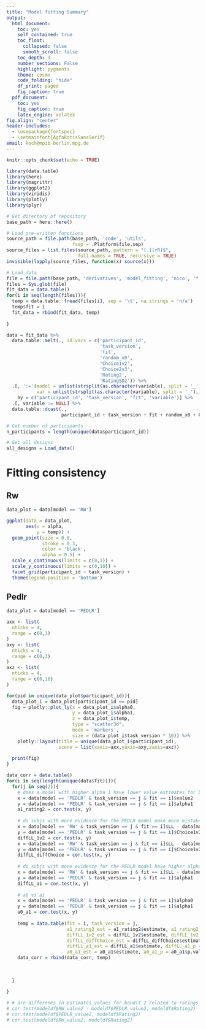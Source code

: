 ```yaml
---
title: "Model fitting Summary"
output:
  html_document:
    toc: yes
    self_contained: true
    toc_float:
      collapsed: false
      smooth_scroll: false
    toc_depth: 3
    number_sections: False
    highlight: pygments
    theme: cosmo
    code_folding: "hide"
    df_print: paged
    fig_caption: true
  pdf_document:
    toc: yes
    fig_caption: true
    latex_engine: xelatex
fig.align: "center"
header-includes:
  - \usepackage{fontspec}
  - \setmainfont{AgfaRotisSansSerif}
email: koch@mpib-berlin.mpg.de
---
```


```r
knitr::opts_chunk$set(echo = TRUE)
```

```r
library(data.table)
library(here)
library(magrittr)
library(ggplot2)
library(viridis)
library(plotly)
library(plyr)
```

```r
# Get directory of repository
base_path = here::here()

# Load pre-written functions
source_path = file.path(base_path, 'code', 'utils',
                        fsep = .Platform$file.sep)
source_files = list.files(source_path, pattern = "[.][rR]$",
                          full.names = TRUE, recursive = TRUE)
invisible(lapply(source_files, function(x) source(x)))
```


```r
# Load data
file = file.path(base_path, 'derivatives', 'model_fitting', 'nico', '*.tsv', fsep = .Platform$file.sep)
files = Sys.glob(file)
fit_data = data.table()
for(i in seq(length(files))){
  temp = data.table::fread(files[i], sep = '\t', na.strings = 'n/a')
  temp$fit = i
  fit_data = rbind(fit_data, temp)
  
}

data = fit_data %>%
  data.table::melt(., id.vars = c('participant_id',
                                  'task_version',
                                  'fit',
                                  'random_x0',
                                  'Choice1v2',
                                  'Choice2v3',
                                  'Rating2',
                                  'RatingSD2')) %>%
  .[, ':='(model = unlist(strsplit(as.character(variable), split = '_'))[1],
           var = unlist(strsplit(as.character(variable), split = '_'),)[2]),
    by = c('participant_id', 'task_version', 'fit', 'variable')] %>%
  .[, variable := NULL] %>%
  data.table::dcast(.,
                    participant_id + task_version + fit + random_x0 + Choice1v2 + Choice2v3 + Rating2 + RatingSD2 + model ~ var, value.var = 'value')

# Get number of participants
n_participants = length(unique(data$participant_id))

# Get all designs
all_designs = Load_data()
```

# Fitting consistency

## Rw

```r
data_plot = data[model == 'RW']

ggplot(data = data_plot,
       aes(x = alpha,
           y = temp)) +
  geom_point(size = 0.8,
             stroke = 0.3,
             color = 'black',
             alpha = 0.5) +
  scale_x_continuous(limits = c(0,1)) +
  scale_y_continuous(limits = c(0,10)) +
  facet_grid(participant_id ~ task_version) +
  theme(legend.position = 'bottom')
```

## Pedlr

```r
data_plot = data[model == 'PEDLR']

axx <- list(
  nticks = 4,
  range = c(0,1)
)
axy <- list(
  nticks = 4,
  range = c(0,1)
)
axz <- list(
  nticks = 4,
  range = c(0,10)
)

for(pid in unique(data_plot$participant_id)){
  data_plot_i = data_plot[participant_id == pid]
  fig = plotly::plot_ly(x = data_plot_i$alpha0,
                        y = data_plot_i$alpha1,
                        z = data_plot_i$temp,
                        type = "scatter3d",
                        mode = 'markers',
                        size = (data_plot_i$task_version * 10)) %>%
    plotly::layout(title = unique(data_plot_i$participant_id),
                   scene = list(xaxis=axx,yaxis=axy,zaxis=axz))
  
  print(fig)
}
```


```r
data_corr = data.table()
for(i in seq(length(unique(data$fit)))){
  for(j in seq(2)){
    # does a model with higher alpha 1 have lower value estimates for bandit 2?
    x = data[model == 'PEDLR' & task_version == j & fit == i]$value2
    y = data[model == 'PEDLR' & task_version == j & fit == i]$alpha1
    a1_rating2 = cor.test(x, y)
    
    # do subjs with more evidence for the PEDLR model make more mistakes in bandit 2?
    x = data[model == 'RW' & task_version == j & fit == i]$LL - data[model == 'PEDLR' & task_version == j & fit == i]$LL
    y = data[model == 'PEDLR' & task_version == j & fit == i]$Choice1v2
    diffLL_1v2 = cor.test(x, y)
    x = data[model == 'RW' & task_version == j & fit == i]$LL - data[model == 'PEDLR' & task_version == j & fit == i]$LL
    y = data[model == 'PEDLR' & task_version == j & fit == i]$Choice1v2 - data[model == 'PEDLR' & task_version == j & fit == i]$Choice2v3
    diffLL_diffChoice = cor.test(x, y)
    
    # do subjs with more evidence for the PEDLR model have higher alpha1 learnig rates
    x = data[model == 'RW' & task_version == j & fit == i]$LL - data[model == 'PEDLR' & task_version == j & fit == i]$LL
    y = data[model == 'PEDLR' & task_version == j & fit == i]$alpha1
    diffLL_a1 = cor.test(x, y)
    
    # a0 vs a1
    x = data[model == 'PEDLR' & task_version == j & fit == i]$alpha0
    y = data[model == 'PEDLR' & task_version == j & fit == i]$alpha1
    a0_a1 = cor.test(x, y)
    
    temp = data.table(fit = i, task_version = j,
                      a1_rating2_est = a1_rating2$estimate, a1_rating2_p = a1_rating2$p.value,
                      diffLL_1v2_est = diffLL_1v2$estimate, diffLL_1v2_p = diffLL_1v2$p.value,
                      diffLL_diffChoice_est = diffLL_diffChoice$estimate, diffLL_diffChoice_p = diffLL_diffChoice$p.value,
                      diffLL_a1_est = diffLL_a1$estimate, diffLL_a1_p = diffLL_a1$p.value,
                      a0_a1_est = a0_a1$estimate, a0_a1_p = a0_a1$p.value)
    data_corr = rbind(data_corr, temp)
    
    
    
  }
  
}

# # are differenes in estimates values for bandit 2 related to ratings ?
# cor.test(modeldf$RW_value2 - modeldf$PEDLR_value2, modeldf$Rating2)
# cor.test(modeldf$PEDLR_value2, modeldf$Rating2)
# cor.test(modeldf$RW_value2, modeldf$Rating2)
```

